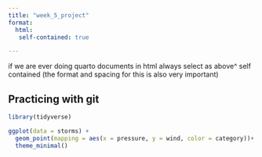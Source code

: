 ```yaml
---
title: "week_5_project"
format:
  html:
   self-contained: true

---
```

if we are ever doing quarto documents in html always select as above^ self contained (the format and spacing for this is also very important) 

## Practicing with git

```r
library(tidyverse)

ggplot(data = storms) + 
  geom_point(mapping = aes(x = pressure, y = wind, color = category))+
  theme_minimal()
```

